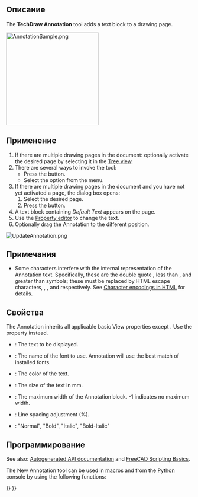 <languages/>

<div class="mw-translate-fuzzy">
{{Docnav/ru
|[[TechDraw_ToggleFrame/ru|Отображение рамки вкл/выкл]]
|[[TechDraw_LeaderLine/ru|Добавить Линию-выноску в Вид]]
|[[TechDraw_Workbench/ru|Верстак "TechDraw"]]
|IconL=TechDraw_ToggleFrame.svg
|IconR=TechDraw_LeaderLine.svg
|IconC=Workbench_TechDraw.svg
}}
</div>

<div class="mw-translate-fuzzy">
{{GuiCommand/ru
|Name/ru=Вставить заметку
|Name=TechDraw_Annotation
|MenuLocation=TechDraw → Заметки → Вставить заметку
|Workbenches=[[TechDraw_Workbench/ru|TechDraw]]
|SeeAlso=[[Draft_Text/ru|Текст]], [[Draft_ShapeString/ru|Фигура из текста]]
}}
</div>

<span id="Description"></span>
==Описание==

The '''TechDraw Annotation''' tool adds a text block to a drawing page.

[[Image:AnnotationSample.png|250px]]
{{Caption|Annotation in the drawing page}}

<span id="Usage"></span>
==Применение==

# If there are multiple drawing pages in the document: optionally activate the desired page by selecting it in the [[Tree_view|Tree view]].
# There are several ways to invoke the tool:
#* Press the {{Button|[[Image:TechDraw_Annotation.svg|16px]] [[TechDraw_Annotation|Insert Annotation]]}} button.
#* Select the {{MenuCommand|TechDraw → Annotations → [[Image:TechDraw_Annotation.svg|16px]] Insert Annotation}} option from the menu.
# If there are multiple drawing pages in the document and you have not yet activated a page, the {{MenuCommand|Page Chooser}} dialog box opens:
## Select the desired page.
## Press the {{Button|OK}} button.
# A text block containing ''Default Text'' appears on the page.
# Use the [[Property_editor|Property editor]] to change the text.
# Optionally drag the Annotation to the different position.

[[File:UpdateAnnotation.png]]
{{Caption|Modifying the annotation through the Property editor}}

<span id="Notes"></span>
==Примечания==

<!-- Editor's and Traducer's note: do not change the &amp; values, they are used to escape the symbols and show them verbatim -->
* Some characters interfere with the internal representation of the Annotation text.  Specifically, these are the double quote {{incode|"}}, less than {{incode|<}}, and greater than {{incode|>}} symbols; these must be replaced by HTML escape characters, {{incode|&amp;quot;}}, {{incode|&amp;lt;}}, and {{incode|&amp;gt;}} respectively. See [https://en.wikipedia.org/wiki/Character_encodings_in_HTML#HTML_character_references Character encodings in HTML] for details.

<span id="Properties"></span>
==Свойства==

The Annotation inherits all applicable basic View properties except {{PropertyData|Scale}}. Use the {{PropertyData|TextSize}} property instead.

* {{PropertyData|Text}}: The text to be displayed.
* {{PropertyData|Font}}: The name of the font to use.  Annotation will use the best match of installed fonts.
* {{PropertyData|TextColor}}: The color of the text. 
* {{PropertyData|TextSize}}: The size of the text in mm. 
* {{PropertyData|MaxWidth}}: The maximum width of the Annotation block. -1 indicates no maximum width. 
* {{PropertyData|LineSpace}}: Line spacing adjustment (%).
* {{PropertyData|TextStyle}}: "Normal", "Bold", "Italic", "Bold-Italic"

<span id="Scripting"></span>
==Программирование==

See also: [https://freecad.github.io/SourceDoc/ Autogenerated API documentation] and [[FreeCAD_Scripting_Basics|FreeCAD Scripting Basics]].

The New Annotation tool can be used in [[Macros|macros]] and from the [[Python|Python]] console by using the following functions:

{{Code|code=
anno = FreeCAD.ActiveDocument.addObject('TechDraw::DrawViewAnnotation','TestAnno')
anno.Text = ['Different Text']
anno.TextStyle = 'Bold'
rc = page.addView(anno)
}}


<div class="mw-translate-fuzzy">
{{Docnav/ru
|[[TechDraw_ToggleFrame/ru|Отображение рамки вкл/выкл]]
|[[TechDraw_LeaderLine/ru|Добавить Линию-выноску в Вид]]
|[[TechDraw_Workbench/ru|Верстак "TechDraw"]]
|IconL=TechDraw_ToggleFrame.svg
|IconR=TechDraw_LeaderLine.svg
|IconC=Workbench_TechDraw.svg
}}
</div>

{{TechDraw_Tools_navi{{#translation:}}}}
{{Userdocnavi{{#translation:}}}}